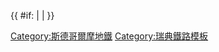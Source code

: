 {{鐵道路線|
| 模板名稱 = 斯德哥爾摩地鐵藍線
| 名稱 = [[斯德哥爾摩地鐵]][[斯德哥爾摩地鐵藍線|藍線]]（T10、T11線）
| 代表色 =  #1C378C
| 背景顏色 = #FFFFFF
| 車站列表 = {{Navbox|subgroup
|groupstyle = background: #ececec; text-align: center; width: 8%;
|liststyle = text-align: left;
|group1= '''T10'''
|group1style= border-right:solid 5px  #1C378C; 
|list1= （{{Link-en|國王花園站|Kungsträdgården metro station|國王花園}}－[[地鐵中央站 (斯德哥爾摩)|地鐵中央站]][[Template:斯德哥爾摩地鐵綠線|<span title="轉乘綠線" style="color: #79C142;">●</span>]][[Template:斯德哥爾摩地鐵紅線|<span title="轉乘紅線" style="color: #F25B21;">●</span>]]－{{Link-sv|市政大廈站 (斯德哥爾摩)|Rådhuset (tunnelbanestation)|市政大廈}}－{{Link-en|和平之家廣場站|Fridhemsplan metro station|和平之家廣場}}[[Template:斯德哥爾摩地鐵綠線|<span title="轉乘綠線" style="color: #79C142;">●</span>]]－{{Link-sv|史達茲哈根站|Stadshagen (tunnelbanestation)|史達茲哈根}}－{{Link-sv|西森林站|Västra skogen (tunnelbanestation)|西森林}}）－{{Link-sv|胡夫斯塔站|Huvudsta (tunnelbanestation)|胡夫斯塔}}－{{Link-sv|弗列騰站|Vreten (tunnelbanestation)|弗列騰}}－{{Link-sv|松德比貝里中心站|Sundbybergs centrum metro station|松德比貝里中心}}－{{Link-sv|杜布站|Duvbo (tunnelbanestation)|杜布}}－{{Link-en|里斯內站|Rissne metro station|里斯內}}－{{Link-sv|雲客比站|Rinkeby (tunnelbanestation)|雲客比}}－{{Link-sv|騰斯塔站|Tensta (tunnelbanestation)|騰斯塔}}－{{Link-en|休斯塔站|Hjulsta metro station|休斯塔}}

|group3= '''T11'''
|group3style= border-right:solid 5px  #1C378C; 
|list3= （{{Link-en|國王花園站|Kungsträdgården metro station|國王花園}}－[[地鐵中央站 (斯德哥爾摩)|地鐵中央站]][[Template:斯德哥爾摩地鐵綠線|<span title="轉乘綠線" style="color: #79C142;">●</span>]][[Template:斯德哥爾摩地鐵紅線|<span title="轉乘紅線" style="color: #F25B21;">●</span>]]－{{Link-sv|市政大廈站 (斯德哥爾摩)|Rådhuset (tunnelbanestation)|市政大廈}}－{{Link-en|和平之家廣場站|Fridhemsplan metro station|和平之家廣場}}[[Template:斯德哥爾摩地鐵綠線|<span title="轉乘綠線" style="color: #79C142;">●</span>]]－{{Link-sv|史達茲哈根站|Stadshagen (tunnelbanestation)|史達茲哈根}}－{{Link-sv|西森林站|Västra skogen (tunnelbanestation)|西森林}}）－[[索爾納中心站|索爾納中心]]－{{Link-sv|奈郭森站|Näckrosen (tunnelbanestation)|奈郭森}}－{{Link-sv|樹莓山站|Hallonbergen (tunnelbanestation)|樹莓山}}－{{Link-sv|希斯塔站|Kista (tunnelbanestation)|希斯塔}}－{{Link-sv|休斯比站|Husby (tunnelbanestation)|休斯比}}－{{Link-en|阿卡拉站|Akalla metro station|阿卡拉}}
}}

| 註釋 = 括號內車站屬於T10、T11兩種列車的共駛路段，西森林站為路線分支處。
}}
{{ #if: {{{1|}}} | |  }}<noinclude>
[[Category:斯德哥爾摩地鐵]]
[[Category:瑞典鐵路模板]]
</noinclude>